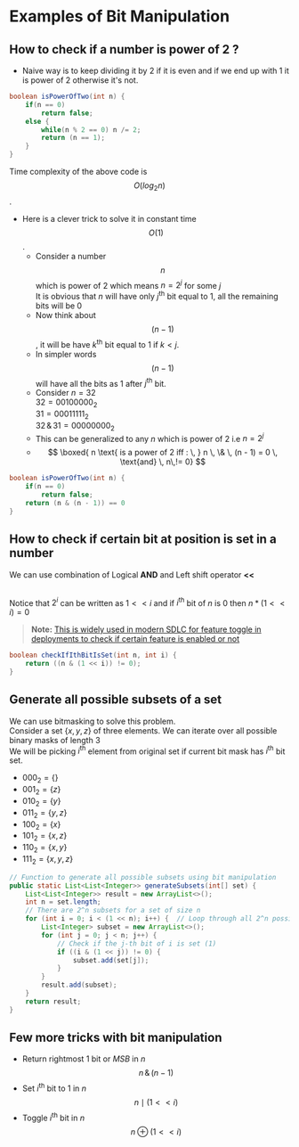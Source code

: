 # Examples of Bit Manipulation

## How to check if a number is power of 2 ?

- Naive way is to keep dividing it by $2$ if it is even and if we end up with $1$ it is power of $2$ otherwise it's not.

```java filename="demo.java" copy
boolean isPowerOfTwo(int n) {
    if(n == 0)
        return false;
    else {
        while(n % 2 == 0) n /= 2;
        return (n == 1);
    }
}
```

Time complexity of the above code is $$O(log_2n)$$.

- Here is a clever trick to solve it in constant time $$O(1)$$. <br />
  - Consider a number $$n$$ which is power of $2$ which means $n = 2 ^ j$ for some $j$ <br /> It is obvious that $n$ will have only $j^{\text{th}}$
    bit equal to $1$, all the remaining bits will be $0$ <br />
  - Now think about $$(n - 1)$$, it will be have $k^{\text{th}}$ bit equal to $1$ if $k < j$. <br />
  - In simpler words $$(n - 1)$$ will have all the bits as 1 after $j^{\text{th}}$ bit.
  - Consider $n = 32$ <br />
    $32 = 00100000_2$ <br />
    $31 = 00011111_2$ <br />
    $32 \, \& \, 31 = 00000000_2$<br />
  - This can be generalized to any $n$ which is power of $2$ i.e $n = 2 ^ j$
  - $$
    \boxed{
        n \text{ is a power of 2 iff : \, }
        n \, \& \, (n - 1) = 0 \, \text{and} \, n\,!= 0}
    $$

```java filename="demo.java" copy
boolean isPowerOfTwo(int n) {
    if(n == 0)
        return false;
    return (n & (n - 1)) == 0
}
```

## How to check if certain bit at position is set in a number

We can use combination of Logical **AND** and Left shift operator **&lt;&lt;**

<br /> Notice that $2 ^ i$ can be written as $1 << i$ and if $i^{\text{th}}$ bit of $n$ is $0$ then $n * (1 << i) = 0$ <br />

> **Note:** <a href='https://gaelfoppolo.com/bit-masks-as-feature-flags/' target="_blank"><u>This is widely used in modern SDLC for feature toggle in deployments to check if certain feature is enabled or not</u></a>

```java filename="demo.java" copy
boolean checkIfIthBitIsSet(int n, int i) {
    return ((n & (1 << i)) != 0);
}
```

## Generate all possible subsets of a set

We can use bitmasking to solve this problem. <br />
Consider a set $\{ x, y, z \}$ of three elements. We can iterate over all possible binary masks of length $3$ <br />
We will be picking $i^{\text{th}}$ element from original set if current bit mask has $i^{\text{th}}$ bit set.

- $000_2 = \{\}$
- $001_2 = \{z\}$
- $010_2 = \{y\}$
- $011_2 = \{y,z\}$
- $100_2 = \{x\}$
- $101_2 = \{x,z\}$
- $110_2 = \{x,y\}$
- $111_2 = \{x,y,z\}$

```java filename="demo.java" copy
// Function to generate all possible subsets using bit manipulation
public static List<List<Integer>> generateSubsets(int[] set) {
    List<List<Integer>> result = new ArrayList<>();
    int n = set.length;
    // There are 2^n subsets for a set of size n
    for (int i = 0; i < (1 << n); i++) {  // Loop through all 2^n possible subsets
        List<Integer> subset = new ArrayList<>();
        for (int j = 0; j < n; j++) {
            // Check if the j-th bit of i is set (1)
            if ((i & (1 << j)) != 0) {
                subset.add(set[j]);
            }
        }
        result.add(subset);
    }
    return result;
}
```

## Few more tricks with bit manipulation

- Return rightmost $1$ bit or $MSB$ in $n$ <br />
  $$
  n \, \& \, (n - 1)
  $$
- Set $i^{\text{th}}$ bit to $1$ in $n$ <br />
  $$
  n \mid (1 << i)
  $$
- Toggle $i^{\text{th}}$ bit in $n$ <br />
  $$
  n \oplus (1 << i)
  $$
